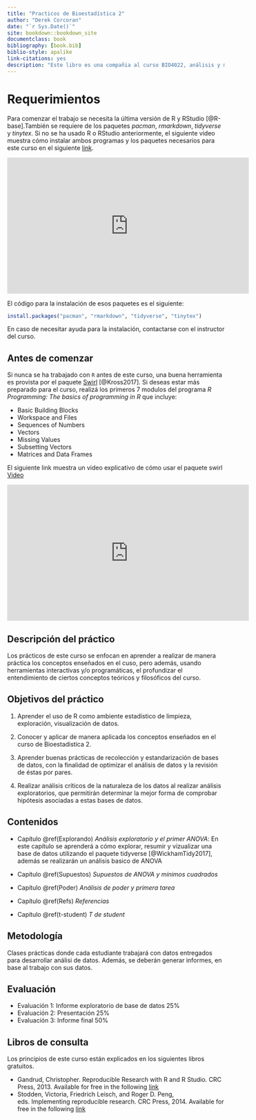 ```yaml
--- 
title: "Practicos de Bioestadística 2"
author: "Derek Corcoran"
date: "`r Sys.Date()`"
site: bookdown::bookdown_site
documentclass: book
bibliography: [book.bib]
biblio-style: apalike
link-citations: yes
description: "Este libro es una compañia al curso BIO4022, análisis y manipulación de datos en R"
---
```


# Requerimientos {-}

Para comenzar el trabajo se necesita la última versión de R y RStudio [@R-base].También se requiere de los paquetes *pacman*, *rmarkdown*, *tidyverse* y *tinytex*. Si no se ha usado R o RStudio anteriormente, el siguiente video muestra cómo instalar ambos programas y los paquetes necesarios para este curso en el siguiente [link](https://youtu.be/RtkCAKXsVbw).

<iframe width="560" height="315" src="https://www.youtube.com/embed/RtkCAKXsVbw" frameborder="0" allow="autoplay; encrypted-media" allowfullscreen></iframe>

El código para la instalación de esos paquetes es el siguiente:

```r
install.packages("pacman", "rmarkdown", "tidyverse", "tinytex")
```


En caso de necesitar ayuda para la instalación, contactarse con el instructor del curso.

## Antes de comenzar

Si nunca se ha trabajado con `R` antes de este curso, una buena herramienta es provista por el paquete [Swirl](http://swirlstats.com/students.html) [@Kross2017]. Si deseas estar más preparado para el curso, realizá los primeros 7 modulos del programa *R Programming: The basics of programming in R* que incluye:

* Basic Building Blocks
* Workspace and Files
* Sequences of Numbers
* Vectors
* Missing Values
* Subsetting Vectors
* Matrices and Data Frames


El siguiente link muestra un video explicativo de cómo usar el paquete swirl [Video](https://youtu.be/w6L7Ye18yPE)

<iframe width="560" height="315" src="https://www.youtube.com/embed/w6L7Ye18yPE" frameborder="0" allow="autoplay; encrypted-media" allowfullscreen></iframe>

## Descripción del práctico

Los prácticos de este curso se enfocan en aprender a realizar de manera práctica los conceptos enseñados en el cuso, pero además, usando herramientas interactivas y/o programáticas, el profundizar el entendimiento de ciertos conceptos teóricos y filosóficos del curso.

##  Objetivos del práctico

1. Aprender el uso de R como ambiente estadístico de limpieza, exploración, visualización de datos.

2. Conocer y aplicar de manera aplicada los conceptos enseñados en el curso de Bioestadistica 2.

3. Aprender buenas prácticas de recolección y estandarización de bases de datos, con la finalidad de optimizar el análisis de datos y la revisión de éstas por pares.

4. Realizar análisis críticos de la naturaleza de los datos al realizar análisis exploratorios, que permitirán determinar la mejor forma de comprobar hipótesis asociadas a estas bases de datos.

## Contenidos

+ Capítulo \@ref(Explorando) *Análisis exploratorio y el primer ANOVA*: En este capítulo se aprenderá a cómo explorar, resumir y vizualizar una base de datos utilizando el paquete tidyverse [@WickhamTidy2017], además se realizarán un análisis basico de ANOVA

+ Capítulo \@ref(Supuestos) *Supuestos de ANOVA y mínimos cuadrados*

+ Capítulo \@ref(Poder) *Análisis de poder y primera tarea*

+ Capítulo \@ref(Refs) *Referencias*

+ Capítulo \@ref(t-student) *T de student*

## Metodología

Clases prácticas donde cada estudiante trabajará con datos entregados para desarrollar análisi de datos. Además, se deberán generar informes, en base al trabajo con sus datos.

##  Evaluación

* Evaluación 1: Informe exploratorio de base de datos 25%
* Evaluación 2: Presentación 25%
* Evaluación 3: Informe final 50%


## Libros de consulta

Los principios de este curso están explicados en los siguientes libros gratuitos.

* Gandrud, Christopher. Reproducible Research with R and R Studio. CRC Press, 2013. Available for free in the following
[link](https://englianhu.files.wordpress.com/2016/01/reproducible-research-with-r-and-studio-2nd-edition.pdf)
* Stodden, Victoria, Friedrich Leisch, and Roger D. Peng, eds. Implementing reproducible research. CRC Press, 2014. Available for free in the following [link](http://web.stanford.edu/~vcs/papers/ijclp-STODDEN-2009.pdf)

